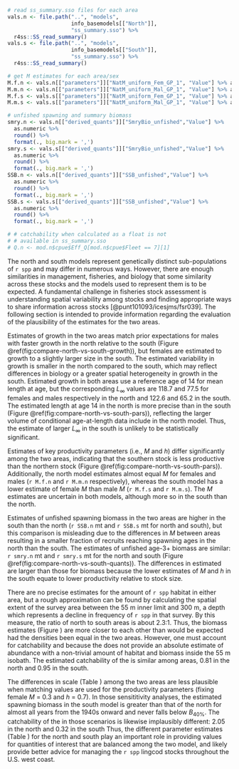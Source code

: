 ```r
# read ss_summary.sso files for each area
vals.n <- file.path("..", "models",
                    info_basemodels[["North"]],
                    "ss_summary.sso") %>%
  r4ss::SS_read_summary()
vals.s <- file.path("..", "models",
                    info_basemodels[["South"]],
                    "ss_summary.sso") %>%
  r4ss::SS_read_summary()

# get M estimates for each area/sex
M.f.n <- vals.n[["parameters"]]["NatM_uniform_Fem_GP_1", "Value"] %>% as.numeric %>% round(3)
M.m.n <- vals.n[["parameters"]]["NatM_uniform_Mal_GP_1", "Value"] %>% as.numeric %>% round(3)
M.f.s <- vals.s[["parameters"]]["NatM_uniform_Fem_GP_1", "Value"] %>% as.numeric %>% round(3)
M.m.s <- vals.s[["parameters"]]["NatM_uniform_Mal_GP_1", "Value"] %>% as.numeric %>% round(3)

# unfished spawning and summary biomass 
smry.n <- vals.n[["derived_quants"]]["SmryBio_unfished","Value"] %>%
  as.numeric %>%
  round() %>% 
  format(., big.mark = ',')
smry.s <- vals.s[["derived_quants"]]["SmryBio_unfished","Value"] %>%
  as.numeric %>%
  round() %>% 
  format(., big.mark = ',')
SSB.n <- vals.n[["derived_quants"]]["SSB_unfished","Value"] %>%
  as.numeric %>%
  round() %>%
  format(., big.mark = ',')
SSB.s <- vals.s[["derived_quants"]]["SSB_unfished","Value"] %>%
  as.numeric %>%
  round() %>%
  format(., big.mark = ',')

# # catchability when calculated as a float is not 
# # available in ss_summary.sso
# Q.n <- mod.n$cpue$Eff_Q[mod.n$cpue$Fleet == 7][1]

```

The north and south models represent genetically distinct
sub-populations of `r spp` and may differ in numerous ways.
However, there are enough similarities
in management, fisheries, and biology that some similarity 
across these stocks and the models used to represent them
is to be expected. A fundamental challenge
in fisheries stock assessment is understanding spatial
variability among stocks and finding appropriate ways to
share information across stocks [@punt101093/icesjms/fsr039].
The following section is intended to provide information regarding
the evaluation of the plausibility of the estimates for the two areas.

Estimates of growth in the two areas match prior expectations for males
with faster growth in the north relative to
the south (Figure \@ref(fig:compare-north-vs-south-growth)), but females
are estimated to growth to a slightly larger size in the south.
The estimated variability in growth is smaller in the north compared to the south,
which may reflect differences in biology or a greater spatial
heterogeneity in growth in the south. Estimated growth in both areas use
a reference age of 14 for mean length at age,
<!-- manual update: Linf not available in SS_summary.sso
`r model$Growth_Parameters$Linf %>% round(1) %>% 
paste(collapse = " and ")` 

mod.2021.n.023.001$Growth_Parameters$Linf %>% round(1)
[1] 118.7  77.5
mod.2021.s.018.001$Growth_Parameters$Linf %>% round(1)
[1] 122.6  65.2
-->
but the corresponding $L_\infty$ values are 118.7 
and 77.5 
for females and males respectively in the north
and 122.6 and 65.2
in the south. The estimated length at age 14 in the north is more precise 
than in the south (Figure \@ref(fig:compare-north-vs-south-pars)), 
reflecting the larger volume of conditional age-at-length data include in 
the north model. Thus, the estimate of larger $L_\infty$ in the south 
is unlikely to be statistically significant.

Estimates of key productivity parameters (i.e., $M$ and $h$)
differ significantly among the 
two areas, indicating that the southern stock is less productive than the northern stock
(Figure \@ref(fig:compare-north-vs-south-pars)).
Additionally, the north model estimates almost
equal $M$ for females and males (`r M.f.n` and `r M.m.n` respectively), 
whereas the south model has a lower estimate of female $M$ than
male $M$ (`r M.f.s` and `r M.m.s`). The $M$ estimates 
are uncertain in both models, although more so in the south than the north.

Estimates of unfished spawning biomass in the two areas are higher in the south
than the north
(`r SSB.n` mt and `r SSB.s` mt for north and south), but this comparison
is misleading due to the differences in $M$ between areas resulting in
a smaller fraction of recruits reaching spawning ages in the north than
the south. The estimates of unfished age-3+ biomass are similar: `r smry.n` mt 
and `r smry.s` mt for the north and south 
(Figure \@ref(fig:compare-north-vs-south-quants)).
The differences in estimated \glspl{msy} are larger than those for biomass
because the lower estimates of $M$ and $h$ in the south equate to 
lower productivity relative to stock size.

There are no precise estimates for the amount of `r spp` habitat in either area,
but a rough approximation can be found by calculating the spatial extent of
the \gls{s-wcgbt} survey area between the 55 m inner limit and 300 m, a depth 
which represents a decline in frequency of `r spp` in that survey.
By this measure, the ratio of north to south areas is about 2.3:1.
<!-- value taken from https://github.com/pfmc-assessments/lingcod/issues/79 -->
Thus, the biomass estimates
(Figure \ref{fig:sens-timeseries-north-vs-south})
are more closer to each other than would be expected had the
densities been equal in the two areas.
However, one must account for catchability and because the \gls{s-wcgbt} does not provide an absolute estimate of abundance
with a non-trivial amount of habitat and biomass inside the 55 m isobath.
The estimated
catchability of the \gls{s-wcgbt} is similar among areas,
<!-- manual updates: values not dynamic
mod.2021.n.023.001$cpue$Calc_Q[mod.2021.n.023.001$cpue$Fleet == 7][1]
[1] 0.811244
mod.2021.s.018.001$cpue$Calc_Q[mod.2021.s.018.001$cpue$Fleet == 7][1]
[1] 0.95467
-->
0.81 in the north and 0.95 in the south.


<!-- manual updates: values not dynamic
plot_twopanel_comparison(list(mod.2021.n.023.103, mod.2021.s.018.103))
mod.2021.n.023.001$cpue$Calc_Q[mod.2021.n.023.001$cpue$Fleet == 7][1]
[1] 2.05056
mod.2021.s.018.001$cpue$Calc_Q[mod.2021.s.018.001$cpue$Fleet == 7][1]
[1] 0.315127
mod.2021.s.018.103$derived_quants["Bratio_2021","Value"]
[1] 0.905011
-->
The differences in scale
(Table \ref{tab:table-compare-north-vs-south})
among the two areas are less plausible when matching 
values are used for the productivity parameters 
(fixing female $M$ = 0.3 and $h$ = 0.7). In those sensititivity analyses, the 
estimated spawning biomass in the south model is greater than that of the north 
for almost all years from the 1940s onward and never falls below $B_{40\%}$.
The catchability of the \gls{s-wcgbt} in those scenarios is likewise
implausibly different: 2.05 in the north and 0.32 in the south
Thus, the different parameter estimates
(Table \ref{tab:table-compare-north-vs-south})
for the north and south play an 
important role in providing values for quantities of interest that are balanced
among the two model, and likely provide better advice for managing the `r spp`
lingcod stocks throughout the U.S. west coast.

